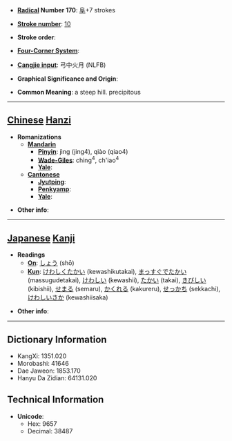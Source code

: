 * '''[[Wiktionary:Chinese radical index| Radical]] Number 170''': [[Wiktionary:Chinese radical index 阜|阜]]+7 strokes

* '''[[Wiktionary:Chinese total strokes index|Stroke number]]''': [[Wiktionary:Chinese total strokes index 10|10]]

* '''Stroke order''': 

* '''[[Wiktionary:Chinese four corner index|Four-Corner System]]''': 

* '''[[Wiktionary:Chinese Cangjie index|Cangjie input]]''': 弓中火月 (NLFB)

* '''Graphical Significance and Origin''': 

* '''Common Meaning''': a steep hill. precipitous

----

== [[Chinese]] [[Hanzi]] ==

* '''Romanizations'''
** '''[[Mandarin]]'''
*** '''[[Pinyin]]''': jìng (jing4), qiào (qiao4)
*** '''[[Wade-Giles]]''': ching<sup>4</sup>, ch'iao<sup>4</sup>
*** '''[[Yale]]''': 
** '''[[Cantonese]]'''
*** '''[[Jyutping]]''':
*** '''[[Penkyamp]]''': 
*** '''[[Yale]]''': 

* '''Other info''': 

----

== [[Japanese]] [[Kanji]] ==

* '''Readings'''
** '''[[On]]''': [[しょう]] (shō)
** '''[[Kun]]''': [[けわしくたかい]] (kewashikutakai), [[まっすぐでたかい]] (massugudetakai), [[けわしい]] (kewashii), [[たかい]] (takai), [[きびしい]] (kibishii), [[せまる]] (semaru), [[かくれる]] (kakureru), [[せっかち]] (sekkachi), [[けわしいさか]] (kewashiisaka)

* '''Other info''':  

----

== Dictionary Information ==

* KangXi: 1351.020
* Morobashi: 41646
* Dae Jaweon: 1853.170
* Hanyu Da Zidian: 64131.020

== Technical Information ==

* '''Unicode''':
** Hex: 9657
** Decimal: 38487